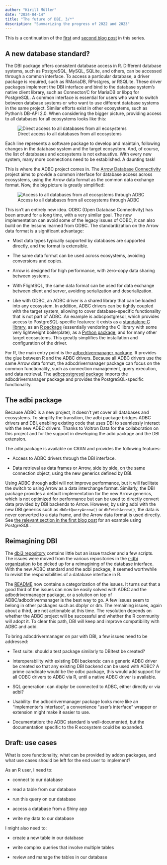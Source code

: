 ```yaml
---
author: "Kirill Müller"
date: "2024-04-14"
title: "The future of DBI, 3/*"
description: "Summarizing the progress of 2022 and 2023"
---
```


This is a continuation of the [first](https://r-dbi.org/blog/dbi-4-1/) and [second blog post](https://r-dbi.org/blog/dbi-4-2/) in this series.

## A new database standard?

The DBI package offers consistent database access in R.
Different database systems, such as PostgreSQL, MySQL, SQLite, and others, can be accessed through a common interface.
To access a particular database, a driver package is required, such as RMariaDB, RPostgres, or RSQLite.
These driver packages implement the DBI interface and bind to the database system's native client library, such as Connector/C for MariaDB or libpq for PostgreSQL.
A common interface is essential for users who want to switch between database systems or who want to use different database systems in the same project.
Similar efforts exist in other ecosystems, such as Python's DB-API 2.0.
When considering the bigger picture, providing access to all databases for all ecosystems looks like this:

![Direct access to all databases from all ecosystems](pairwise.png){fig-alt="Two boxes, Databases at the top, ecosystems at the bottom. PostgreSQL, SQL Server, MariaDB, Oracle, Clickhouse in the top box, R, Python, Julia, Excel, Tableau, and others in the bottom box. One arrow from each database to each ecosystem."}

Each line represents a software package to develop and maintain, following changes in the database system and the target ecosystem.
And, of course, the list of databases and ecosystems is not exhaustive.
With every new system, many more connections need to be established.
A daunting task!

This is where the ADBC project comes in.
The [Arrow Database Connectivity](https://arrow.apache.org/adbc/) project aims to provide a common interface for database access across ecosystems, using the Arrow data format as the common data exchange format.
Now, the big picture is greatly simplified:

![Access to all databases from all ecosystems through ADBC](star.png){fig-alt="Two boxes, Databases at the top, ecosystems at the bottom. PostgreSQL, SQL Server, MariaDB, Oracle, Clickhouse in the top box, R, Python, Julia, Excel, Tableau, and others in the bottom box. ADBC in the middle, with one arrow from each database to ADBC and from ADBC to each ecosystem."}

This isn't an entirely new idea.
ODBC (Open Database Connectivity) has been around for a long time, with a very similar goal.
The new implementation can avoid some of the legacy issues of ODBC, it can also build on the lessons learned from ODBC. The standardization on the Arrow data format is a significant advantage:

- Most data types typically supported by databases are supported directly, and the format is extensible.

- The same data format can be used across ecosystems, avoiding conversions and copies.

- Arrow is designed for high performance, with zero-copy data sharing between systems.

- With FlightSQL, the same data format can be used for data exchange between client and server, avoiding serialization and deserialization.

- Like with ODBC, an ADBC driver is a shared library that can be loaded into any ecosystem.
    In addition, ADBC drivers can be tightly coupled with the target system, allowing to cover database-specific functionality that is not part of ADBC.
    An example is adbcpostgresql, which provides access to PostgreSQL-specific features: it exists as a [standalone C library](https://github.com/apache/arrow-adbc/tree/main/c/driver/postgresql), as an [R package](https://github.com/apache/arrow-adbc/tree/main/r/adbcpostgresql) (essentially vendoring the C library with some very lightweight boilerplate), as a [Python package](https://github.com/apache/arrow-adbc/tree/main/python/adbc_driver_postgresql), and for many other target ecosystems.
    This greatly simplifies the installation and configuration of the driver.

For R, the main entry point is the [adbcdrivermanager package](https://arrow.apache.org/adbc/current/r/adbcdrivermanager/).
It provides the glue between R and the ADBC drivers.
Because all ADBC drivers use the same Arrow data format, the adbcdrivermanager package can focus on the common functionality, such as connection management, query execution, and data retrieval.
The [adbcpostgresql package](https://arrow.apache.org/adbc/current/r/adbcpostgresql/) imports the adbcdrivermanager package and provides the PostgreSQL-specific functionality.

## The adbi package

Because ADBC is a new project, it doesn't yet cover all databases and ecosystems.
To simplify the transition, the adbi package bridges ADBC drivers and DBI, enabling existing code that uses DBI to seamlessly interact with the new ADBC drivers.
Thanks to Voltron Data for the collaboration on this project and for the support in developing the adbi package and the DBI extension.

The adbi package is available on CRAN and provides the following features:

- Access to ADBC drivers through the DBI interface.

- Data retrieval as data frames or Arrow, side by side, on the same connection object, using the new generics defined by DBI.

Using ADBC through adbi will not improve performance, but it will facilitate the switch to using Arrow as a data interchange format.
Similarly, the DBI package provides a default implementation for the new Arrow generics, which is not optimized for performance but can be used to directly convert data provided by DBI backends to Arrow.
However, by using adbi with the new DBI generics such as `dbGetQueryArrow()` or `dbFetchArrow()`, the data is never converted to a data frame, and the Arrow data format is used directly.
See [the relevant section in the first blog post](https://r-dbi.org/blog/dbi-4-1/#integration-with-arrow) for an example using PostgreSQL.

## Reimagining DBI

The [dbi3 repository](https://github.com/r-dbi/dbi3/) contains little but an issue tracker and a few scripts.
The issues were moved from the various repositories in the [r-dbi organization](https://github.com/r-dbi) to be picked up for a reimagining of the database interface.
With the new ADBC standard and the adbi package, it seemed worthwhile to revisit the responsibilities of a database interface in R.

The [README](https://github.com/r-dbi/dbi3?tab=readme-ov-file#issues-and-solutions) now contains a categorization of the issues.
It turns out that a good third of the issues can now be easily solved with ADBC and the adbcdrivermanager package, or a solution on top of ADBC/adbcdrivermanager is the best way to go.
A few issues seem to belong in other packages such as dbplyr or dm.
The remaining issues, again about a third, are not actionable at this time.
The resolution depends on whether the ADBC project will be successful and whether the R community will adopt it.
To clear this path, DBI will keep and improve compatibility with ADBC and adbi.

To bring adbcdrivermanager on par with DBI, a few issues need to be addressed:

- Test suite: should a test package similarly to DBItest be created?

- Interoperability with existing DBI backends: can a generic ADBC driver be created so that any existing DBI backend can be used with ADBC? A prime candidate would be the odbc package, this would add support for all ODBC drivers to ADBC via R, until a native ADBC driver is available.

- SQL generation: can dbplyr be connected to ADBC, either directly or via adbi?

- Usability: the adbcdrivermanager package looks more like an "implementer's interface", a convenience "user's interface" wrapper or extension might make it easier to use.

- Documentation: the ADBC standard is well-documented, but the documentation specific to the R ecosystem could be expanded.

## Draft: use cases

What is core functionality, what can be provided by addon packages, and what use cases should be left for the end user to implement?

As an R user, I need to:

- connect to our database

- read a table from our database

- run this query on our database

- access a database from a Shiny app

- write my data to our database

I might also need to:

- create a new table in our database

- write complex queries that involve multiple tables

- review and manage the tables in our database


<!--
TODO: Nicolas + Kirill one-on-one

TODO: Bump DBItest

TODO: CRAN release

FIXME: dm

FIXME: adbi

TODO: Async

FIXME: Intro, summary
-->
